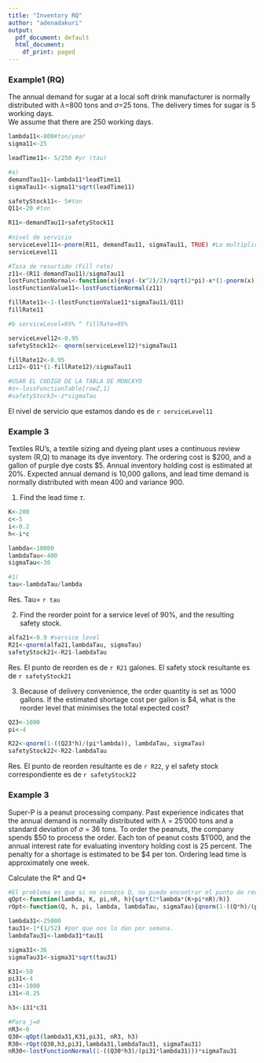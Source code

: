 ```yaml
---
title: "Inventory RQ"
author: "adenadakuri"
output:
  pdf_document: default
  html_document:
    df_print: paged
---
```


### Example1 (RQ)
The annual demand for sugar at a local soft drink manufacturer is normally distributed with $\lambda$=800 tons and $\sigma$=25 tons. The delivery times for sugar is 5 working days.  
We assume that there are 250 working days. 
```r
lambda11<-800#ton/year
sigma11<-25

leadTime11<- 5/250 #yr (tau)

#a)
demandTau11<-lambda11*leadTime11
sigmaTau11<-sigma11*sqrt(leadTime11)

safetyStock11<- 5#ton
Q11<-20 #ton

R11<-demandTau11+safetyStock11
  
#nivel de servicio 
serviceLevel11<-pnorm(R11, demandTau11, sigmaTau11, TRUE) #Lo multiplico por el formato.
serviceLevel11 

#Tasa de resurtido (Fill rate)
z11<-(R11-demandTau11)/sigmaTau11
lostFunctionNormal<-function(x){exp(-(x^2)/2)/sqrt(2*pi)-x*(1-pnorm(x))}
lostFunctionValue11<-lostFunctionNormal(z11)

fillRate11<-1-(lostFunctionValue11*sigmaTau11/Q11)
fillRate11

#b serviceLevel=95% ^ fillRate=95%

serviceLevel12<-0.95
safetyStock12<- qnorm(serviceLevel12)*sigmaTau11

fillRate12<-0.95
Lz12<-Q11*(1-fillRate12)/sigmaTau11

#USAR EL CODIGO DE LA TABLA DE MONCAYO
#z<-lossFunctionTable[rowZ,1]
#safetyStock3<-z*sigmaTau

```

El nivel de servicio que estamos dando es de `r serviceLevel11`


### Example 3
Textiles RU's, a textile sizing and dyeing plant uses a continuous review system (R,Q) to manage its dye inventory. The ordering cost is \$200, and a gallon of purple dye costs $5. Annual inventory holding cost is estimated at 20%. Expected annual demand is 10,000 gallons, and lead time demand is normally distributed with mean 400 and variance 900. 

1. Find the lead time $\tau$. 
``` r
K<-200
c<-5
i<-0.2
h<-i*c

lambda<-10000
lambdaTau<-400
sigmaTau<-30

#1)
tau<-lambdaTau/lambda

```

Res.  Tau= `r tau`

2. Find the reorder point for a service level of 90%, and the resulting safety stock.
``` r
alfa21<-0.9 #service level
R21<-qnorm(alfa21,lambdaTau, sigmaTau)
safetyStock21<-R21-lambdaTau

```
Res. El punto de reorden es de `r R21` galones.  El safety stock resultante es de `r safetyStock21`

3. Because of delivery convenience, the order quantity is set as 1000 gallons. If the estimated shortage cost per gallon is \$4, what is the reorder level that minimises the total expected cost? 
``` r
Q23<-1000
pi<-4

R22<-qnorm(1-((Q23*h)/(pi*lambda)), lambdaTau, sigmaTau)
safetyStock22<-R22-lambdaTau

```
Res. El punto de reorden resultante es de `r R22`, y el safety stock correspondiente es de `r safetyStock22`

### Example 3
Super-P is a peanut processing company. Past experience indicates that the annual
demand is normally distributed with $\lambda$ = 25’000 tons and a standard deviation of $\sigma$ =
36 tons. To order the peanuts, the company spends $50 to process the order. Each ton
of peanut costs $1’000, and the annual interest rate for evaluating inventory holding
cost is 25 percent. The penalty for a shortage is estimated to be $4 per ton. Ordering
lead time is approximately one week.  

Calculate the R* and Q*
``` r
#El problema es que si no conozco Q, no puedo encontrar el punto de reorden
qOpt<-function(lambda, K, pi,nR, h){sqrt(2*lambda*(K+pi*nR)/h)}
rOpt<-function(Q, h, pi, lambda, lambdaTau, sigmaTau){qnorm(1-((Q*h)/(pi*lambda)),lambdaTau, sigmaTau)}

lambda31<-25000 
tau31<-1*(1/52) #por que nos lo dan por semana.
lambdaTau31<-lambda31*tau31

sigma31<-36
sigmaTau31<-sigma31*sqrt(tau31)

K31<-50
pi31<-4
c31<-1000
i31<-0.25

h3<-i31*c31

#Para j=0
nR3<-0
Q30<-qOpt(lambda31,K31,pi31, nR3, h3)
R30<-rOpt(Q30,h3,pi31,lambda31,lambdaTau31, sigmaTau31)
nR30<-lostFunctionNormal(1-((Q30*h3)/(pi31*lambda31)))*sigmaTau31

```


